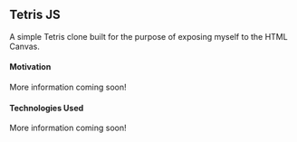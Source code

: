 ## Tetris JS

A simple Tetris clone built for the purpose of exposing myself to the HTML Canvas.

#### Motivation
More information coming soon!

#### Technologies Used
More information coming soon!